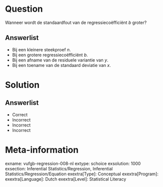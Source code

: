 Question
========

Wanneer wordt de standaardfout van de regressiecoëfficiënt *b* groter?
  
Answerlist
----------
* Bij een kleinere steekproef *n*.
* Bij een grotere regressiecoëfficiënt *b*.
* Bij een afname van de residuele variantie van *y*.
* Bij een toename van de standaard deviatie van *x*.


Solution
========

Answerlist
----------
* Correct
* Incorrect
* Incorrect
* Incorrect

Meta-information
================
exname: vufgb-regression-008-nl
extype: schoice
exsolution: 1000
exsection: Inferential Statistics/Regression, Inferential Statistics/Regression/Equation
exextra[Type]: Conceptual
exextra[Program]: 
exextra[Language]: Dutch
exextra[Level]: Statistical Literacy
